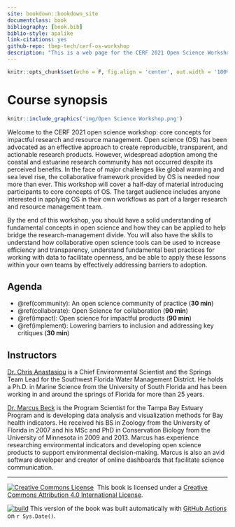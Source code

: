 ```yaml
--- 
site: bookdown::bookdown_site
documentclass: book
bibliography: [book.bib]
biblio-style: apalike
link-citations: yes
github-repo: tbep-tech/cerf-os-workshop
description: "This is a web page for the CERF 2021 Open Science Workshop"
---
```


```r
knitr::opts_chunk$set(echo = F, fig.align = 'center', out.width = '100%')
```

# Course synopsis {-}

```r
knitr::include_graphics('img/Open Science Workshop.png')
```
 
Welcome to the CERF 2021 open science workshop: core concepts for impactful research and resource management. Open science (OS) has been advocated as an effective approach to create reproducible, transparent, and actionable research products. However, widespread adoption among the coastal and estuarine research community has not occurred despite its perceived benefits. In the face of major challenges like global warming and sea level rise, the collaborative framework provided by OS is needed now more than ever. This workshop will cover a half-day of material introducing participants to core concepts of OS. The target audience includes anyone interested in applying OS in their own workflows as part of a larger research and resource management team.

By the end of this workshop, you should have a solid understanding of fundamental concepts in open science and how they can be applied to help bridge the research-management divide.  You will also have the skills to understand how collaborative open science tools can be used to increase efficiency and transparency, understand fundamental best practices for working with data to facilitate openness, and be able to apply these lessons within your own teams by effectively addressing barriers to adoption. 

## Agenda {-}

* \@ref(community): An open science community of practice (__30 min__)
* \@ref(collaborate): Open Science for collaboration (__90 min__)
* \@ref(impact): Open science for impactful products (__90 min__)
* \@ref(implement): Lowering barriers to inclusion and addressing key critiques (__30 min__)

## Instructors{-}

[Dr. Chris Anastasiou](mailto:chris.anastasiou@swfwmd.state.fl.us) is a Chief Environmental Scientist and the Springs Team Lead for the Southwest Florida Water Management District. He holds a Ph.D. in Marine Science from the University of South Florida and has been working in and around the springs of Florida for more than 25 years.

[Dr. Marcus Beck](mailto:mbeck@tbep.org) is the Program Scientist for the Tampa Bay Estuary Program and is developing data analysis and visualization methods for Bay health indicators. He received his BS in Zoology from the University of Florida in 2007 and his MSc and PhD in Conservation Biology from the University of Minnesota in 2009 and 2013. Marcus has experience researching environmental indicators and developing open science products to support environmental decision-making. Marcus is also an avid software developer and creator of online dashboards that facilitate science communication.

----------

<a rel='license' href='http://creativecommons.org/licenses/by/4.0/'><img alt='Creative Commons License' style='border-width:0' src='https://i.creativecommons.org/l/by/4.0/88x31.png' /></a>&nbsp;&nbsp;This book is licensed under a <a rel='license' href='http://creativecommons.org/licenses/by/4.0/'>Creative Commons Attribution 4.0 International License</a>.

<a href="https://github.com/tbep-tech/cerf-os-workshop/actions"><img src="https://github.com/tbep-tech/cerf-os-workshop/workflows/build/badge.svg" alt="build"></a> This version of the book was built automatically with [GitHub Actions](https://github.com/tbep-tech/cerf-os-workshop/actions) on `r Sys.Date()`.

